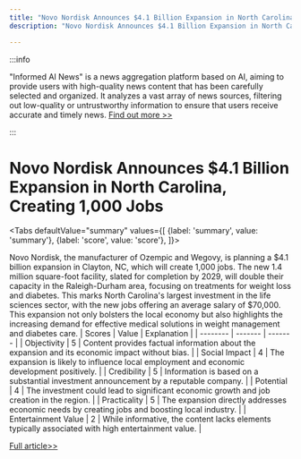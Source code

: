 ```yaml
---
title: "Novo Nordisk Announces $4.1 Billion Expansion in North Carolina, Creating 1,000 Jobs"
description: "Novo Nordisk Announces $4.1 Billion Expansion in North Carolina, Creating 1,000 Jobs"

---
```



:::info

"Informed AI News" is a news aggregation platform based on AI, aiming to provide users with high-quality news content that has been carefully selected and organized. It analyzes a vast array of news sources, filtering out low-quality or untrustworthy information to ensure that users receive accurate and timely news.  [Find out more >>](/)

:::

# Novo Nordisk Announces $4.1 Billion Expansion in North Carolina, Creating 1,000 Jobs


<Tabs
	defaultValue="summary"
	values={[
	{label: 'summary', value: 'summary'},
	{label: 'score', value: 'score'},
]}>
<TabItem value="summary">


Novo Nordisk, the manufacturer of Ozempic and Wegovy, is planning a $4.1 billion expansion in Clayton, NC, which will create 1,000 jobs. The new 1.4 million square-foot facility, slated for completion by 2029, will double their capacity in the Raleigh-Durham area, focusing on treatments for weight loss and diabetes. This marks North Carolina's largest investment in the life sciences sector, with the new jobs offering an average salary of $70,000. This expansion not only bolsters the local economy but also highlights the increasing demand for effective medical solutions in weight management and diabetes care.
</TabItem>
<TabItem value="score">
	| Scores     | Value   | Explanation |
	| -------- | ------- | ------- |
	| Objectivity  | 5    | Content provides factual information about the expansion and its economic impact without bias.    |
	| Social Impact | 4     | The expansion is likely to influence local employment and economic development positively.    |
	| Credibility    | 5    | Information is based on a substantial investment announcement by a reputable company.    |
	| Potential    | 4    | The investment could lead to significant economic growth and job creation in the region.    |
	| Practicality    | 5    | The expansion directly addresses economic needs by creating jobs and boosting local industry.    |
	| Entertainment Value    | 2    | While informative, the content lacks elements typically associated with high entertainment value.    |
</TabItem>
</Tabs>

[Full article>>](https://apnews.com/article/novo-nordisk-expansion-diabetes-north-carolina-a16ca3abcfc6f3526655b5e4156dc201)
